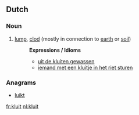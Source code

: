 ==Dutch==

===Noun===
{{infl|nl|noun}}

# [[lump]], [[clod]] (mostly in connection to [[earth]] or [[soil]])
#:'''Expressions / Idioms'''
#:*[[uit de kluiten gewassen]]
#:*[[iemand met een kluitje in het riet sturen]]

===Anagrams===
* [[luikt#Dutch|luikt]]

[[fr:kluit]]
[[nl:kluit]]
